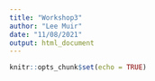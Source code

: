 ```yaml
---
title: "Workshop3"
author: "Lee Muir"
date: "11/08/2021"
output: html_document
---
```


```r
knitr::opts_chunk$set(echo = TRUE)
```

